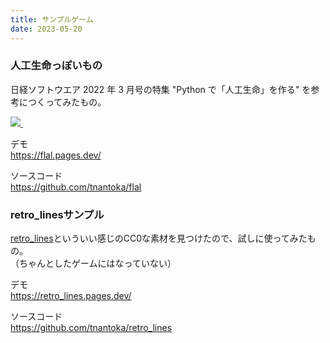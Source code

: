 ```yaml
---
title: サンプルゲーム
date: 2023-05-20
---
```



<ExampleLayout title={frontmatter.title} date={frontmatter.date} noDemo>

### 人工生命っぽいもの

日経ソフトウエア 2022 年 3 月号の特集 "Python で「人工生命」を作る" を参考につくってみたもの。

<div class="mb-4">
  <a
    href="https://www.amazon.co.jp/%E6%97%A5%E7%B5%8C%E3%82%BD%E3%83%95%E3%83%88%E3%82%A6%E3%82%A8%E3%82%A2-2022%E5%B9%B43%E6%9C%88%E5%8F%B7-%E9%9B%91%E8%AA%8C-ebook/dp/B09QRJ3GQC?_encoding=UTF8&qid=1684070280&sr=8-1&linkCode=li2&tag=flutter-flame-22&linkId=03017aba56ade0b4f61838a2cd7277a3&language=ja_JP&ref_=as_li_ss_il"
    target="_blank"
  >
    <img
      border="0"
      src="//ws-fe.amazon-adsystem.com/widgets/q?_encoding=UTF8&ASIN=B09QRJ3GQC&Format=_SL160_&ID=AsinImage&MarketPlace=JP&ServiceVersion=20070822&WS=1&tag=flutter-flame-22&language=ja_JP"
    />
  </a>
  <img
    src="https://ir-jp.amazon-adsystem.com/e/ir?t=flutter-flame-22&language=ja_JP&l=li2&o=9&a=B09QRJ3GQC"
    width="1"
    height="1"
    border="0"
    alt=""
    style="border:none !important; margin:0px !important;"
  />
</div>

デモ  
https://flal.pages.dev/

ソースコード  
https://github.com/tnantoka/flal

### retro_linesサンプル

[retro_lines](https://v3x3d.itch.io/retro-lines)といういい感じのCC0な素材を見つけたので、試しに使ってみたもの。  
（ちゃんとしたゲームにはなっていない）

デモ  
https://retro_lines.pages.dev/

ソースコード  
https://github.com/tnantoka/retro_lines

</ExampleLayout>
